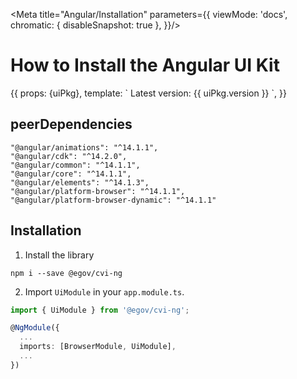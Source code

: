 
<Meta title="Angular/Installation" parameters={{
  viewMode: 'docs',
  chromatic: { disableSnapshot: true },
}}/>

# How to Install the Angular UI Kit

<Story name="Installation">
  {{
    props: {uiPkg},
    template: `
      Latest version: {{ uiPkg.version }}
    `,
  }}
</Story>

## peerDependencies

```
"@angular/animations": "^14.1.1",
"@angular/cdk": "^14.2.0",
"@angular/common": "^14.1.1",
"@angular/core": "^14.1.1",
"@angular/elements": "^14.1.3",
"@angular/platform-browser": "^14.1.1",
"@angular/platform-browser-dynamic": "^14.1.1"
```

## Installation

1. Install the library
```
npm i --save @egov/cvi-ng
```

2. Import `UiModule` in your `app.module.ts`.

```ts
import { UiModule } from '@egov/cvi-ng';

@NgModule({
  ...
  imports: [BrowserModule, UiModule],
  ...
})
```
